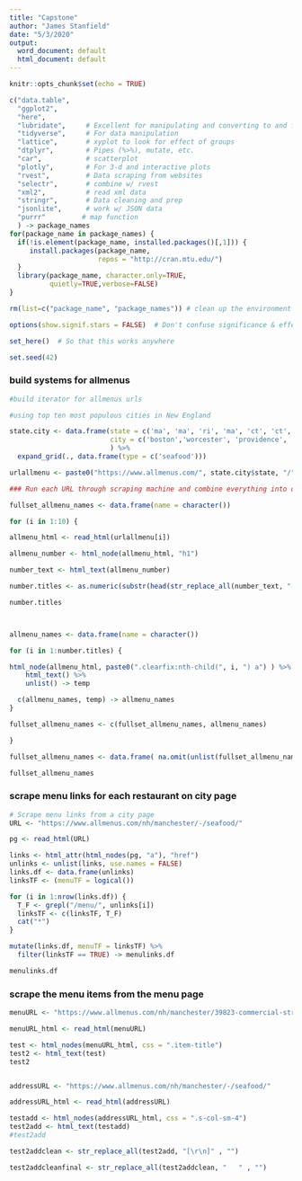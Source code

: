 ```yaml
---
title: "Capstone"
author: "James Stanfield"
date: "5/3/2020"
output:
  word_document: default
  html_document: default
---
```


```r
knitr::opts_chunk$set(echo = TRUE)

c("data.table",
  "ggplot2",
  "here",
  "lubridate",     # Excellent for manipulating and converting to and from 'date' data
  "tidyverse",     # For data manipulation
  "lattice",       # xyplot to look for effect of groups
  "dtplyr",        # Pipes (%>%), mutate, etc.
  "car",           # scatterplot
  "plotly",        # For 3-d and interactive plots
  "rvest",         # Data scraping from websites
  "selectr",       # combine w/ rvest
  "xml2",          # read xml data
  "stringr",       # Data cleaning and prep
  "jsonlite",      # work w/ JSON data
  "purrr"         # map function
  ) -> package_names
for(package_name in package_names) {
  if(!is.element(package_name, installed.packages()[,1])) {
     install.packages(package_name,
                      repos = "http://cran.mtu.edu/")
  }
  library(package_name, character.only=TRUE,
          quietly=TRUE,verbose=FALSE)
}

rm(list=c("package_name", "package_names")) # clean up the environment

options(show.signif.stars = FALSE)  # Don't confuse significance & effect size!

set_here()  # So that this works anywhere

set.seed(42)
```



### build systems for allmenus

```r
#build iterator for allmenus urls

#using top ten most populous cities in New England

state.city <- data.frame(state = c('ma', 'ma', 'ri', 'ma', 'ct', 'ct', 'ct', 'ct', 'ct', 'nh'), 
                         city = c('boston','worcester', 'providence', 'springfield', 'bridgeport', 'new-haven', 'hartford', 'stamford', 'waterbury', 'manchester')
                         ) %>% 
  expand_grid(., data.frame(type = c('seafood')))

urlallmenu <- paste0("https://www.allmenus.com/", state.city$state, "/", state.city$city, "/-/", state.city$type, "/")


```



```r
### Run each URL through scraping machine and combine everything into one data.frame

fullset_allmenu_names <- data.frame(name = character())

for (i in 1:10) {

allmenu_html <- read_html(urlallmenu[i])

allmenu_number <- html_node(allmenu_html, "h1")

number_text <- html_text(allmenu_number)

number.titles <- as.numeric(substr(head(str_replace_all(number_text, "[\r\n]" , "")), 2, 3))

number.titles



allmenu_names <- data.frame(name = character())

for (i in 1:number.titles) {

html_node(allmenu_html, paste0(".clearfix:nth-child(", i, ") a") ) %>%
    html_text() %>%
    unlist() -> temp

  c(allmenu_names, temp) -> allmenu_names
}

fullset_allmenu_names <- c(fullset_allmenu_names, allmenu_names)

}

fullset_allmenu_names <- data.frame( na.omit(unlist(fullset_allmenu_names) ) )

fullset_allmenu_names
```

### scrape menu links for each restaurant on city page

```r
# Scrape menu links from a city page
URL <- "https://www.allmenus.com/nh/manchester/-/seafood/"

pg <- read_html(URL)

links <- html_attr(html_nodes(pg, "a"), "href")
unlinks <- unlist(links, use.names = FALSE)
links.df <- data.frame(unlinks)
linksTF <- (menuTF = logical())

for (i in 1:nrow(links.df)) {
  T_F <- grepl("/menu/", unlinks[i])
  linksTF <- c(linksTF, T_F)
  cat("*")
}

mutate(links.df, menuTF = linksTF) %>%
  filter(linksTF == TRUE) -> menulinks.df

menulinks.df
```

### scrape the menu items from the menu page

```r
menuURL <- "https://www.allmenus.com/nh/manchester/39823-commercial-street-fishery/menu/"

menuURL_html <- read_html(menuURL)

test <- html_nodes(menuURL_html, css = ".item-title")
test2 <- html_text(test)
test2



```

```r
addressURL <- "https://www.allmenus.com/nh/manchester/-/seafood/"

addressURL_html <- read_html(addressURL)

testadd <- html_nodes(addressURL_html, css = ".s-col-sm-4")
test2add <- html_text(testadd)
#test2add

test2addclean <- str_replace_all(test2add, "[\r\n]" , "")

test2addcleanfinal <- str_replace_all(test2addclean, "   " , "")
```




